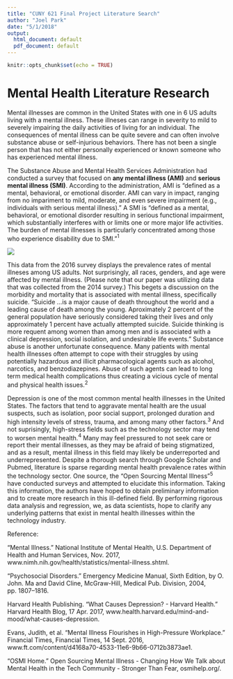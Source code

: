 ```yaml
---
title: "CUNY 621 Final Project Literature Search"
author: "Joel Park"
date: "5/1/2018"
output:
  html_document: default
  pdf_document: default
---
```


```r
knitr::opts_chunk$set(echo = TRUE)
```

# Mental Health Literature Research

Mental illnesses are common in the United States with one in 6 US adults living with a mental illness. These illneses can range in severity to mild to severely impairing the daily activities of living for an individual. The consequences of mental illness can be quite severe and can often involve substance abuse or self-injurious behaviors. There has not been a single person that has not either personally experienced or known someone who has experienced mental illness. 

The Substance Abuse and Mental Health Services Administration had conducted a survey that focused on **any mental illness (AMI)** and **serious mental illness (SMI)**. According to the administration, AMI is "defined as a mental, behavioral, or emotional disorder. AMI can vary in impact, ranging from no impariment to mild, moderate, and even severe impairment (e.g., individuals with serious mental illness)." A SMI is "defined as a mental, behavioral, or emotional disorder resulting in serious functional impairment, which substantially interferes with or limits one or more major life activities. The burden of mental illnesses is particularly concentrated among those who experience disability due to SMI."$^1$

![](https://raw.githubusercontent.com/RaphaelNash/CUNY_DATA621_GroupProject/master/Figures/Figure1.png)

This data from the 2016 survey displays the prevalence rates of mental illneses among US adults. Not surprisingly, all races, genders, and age were affected by mental illness. (Please note that our paper was utilizing data that was collected from the 2014 survey.) This begets a discussion on the morbidity and mortality that is associated with mental illness, specifically suicide. "Suicide ...is a major cause of death throughout the world and a leading cause of death among the young. Aproximately 2 percent of the general population have seriously considered taking their lives and only approximately 1 percent have actually attempted suicide. Suicide thinking is more requent among women than among men and is associated with a clinical depression, social isolation, and undesirable life events." Substance abuse is another unfortunate consequence. Many patients with mental health illnesses often attempt to cope with their struggles by using potentially hazardous and illicit pharmacological agents such as alcohol, narcotics, and benzodiazepines. Abuse of such agents can lead to long term medical health complications thus creating a vicious cycle of mental and physical health issues.$^2$ 

Depression is one of the most common mental health illnesses in the United States. The factors that tend to aggravate mental health are the usual suspects, such as isolation, poor social support, prolonged duration and high intensity levels of stress, trauma, and among many other factors.$^3$ And not suprisingly, high-stress fields such as the technology sector may tend to worsen mental health.$^4$ Many may feel pressured to not seek care or report their mental illnesses, as they may be afraid of being stigmatized, and as a result, mental illness in this field may likely be underreported and underrepresented. Despite a thorough search through Google Scholar and Pubmed, literature is sparse regarding mental health prevalence rates within the technology sector. One source, the "Open Sourcing Mental Illness"$^5$ have conducted surveys and attempted to elucidate this information. Taking this information, the authors have hoped to obtain preliminary information and to create more research in this ill-defined field. By performing rigorous data analysis and regression, we, as data scientists, hope to clarify any underlying patterns that exist in mental health illnesses within the technology industry. 

Reference:

“Mental Illness.” National Institute of Mental Health, U.S. Department of Health and Human Services, Nov. 2017, www.nimh.nih.gov/health/statistics/mental-illness.shtml.

“Psychosocial Disorders.” Emergency Medicine Manual, Sixth Edition, by O. John. Ma and David Cline, McGraw-Hill, Medical Pub. Division, 2004, pp. 1807–1816.

Harvard Health Publishing. “What Causes Depression? - Harvard Health.” Harvard Health Blog, 17 Apr. 2017, www.health.harvard.edu/mind-and-mood/what-causes-depression.

Evans, Judith, et al. “Mental Illness Flourishes in High-Pressure Workplace.” Financial Times, Financial Times, 14 Sept. 2016, www.ft.com/content/d4168a70-4533-11e6-9b66-0712b3873ae1.

“OSMI Home.” Open Sourcing Mental Illness - Changing How We Talk about Mental Health in the Tech Community - Stronger Than Fear, osmihelp.org/.

